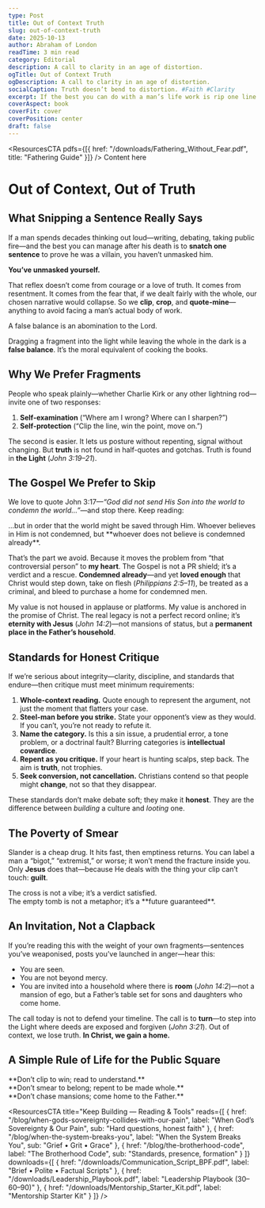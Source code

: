 ```yaml
---
type: Post
title: Out of Context Truth
slug: out-of-context-truth
date: 2025-10-13
author: Abraham of London
readTime: 3 min read
category: Editorial
description: A call to clarity in an age of distortion.
ogTitle: Out of Context Truth
ogDescription: A call to clarity in an age of distortion.
socialCaption: Truth doesn’t bend to distortion. #Faith #Clarity
excerpt: If the best you can do with a man’s life work is rip one line out of context, you’re not exposing him—you’re exposing yourself.
coverAspect: book
coverFit: cover
coverPosition: center
draft: false
---
```



<ResourcesCTA pdfs={[{ href: "/downloads/Fathering_Without_Fear.pdf", title: "Fathering Guide" }]} />
<BrandFrame title="Legacy Tips" subtitle="Key Advice">
  Content here
</BrandFrame>

# Out of Context, Out of Truth

## What Snipping a Sentence Really Says

If a man spends decades thinking out loud—writing, debating, taking public fire—and the best you can manage after his death is to **snatch one sentence** to prove he was a villain, you haven’t unmasked him.

**You’ve unmasked yourself.**

That reflex doesn’t come from courage or a love of truth. It comes from resentment. It comes from the fear that, if we dealt fairly with the whole, our chosen narrative would collapse. So we **clip**, **crop**, and **quote-mine**—anything to avoid facing a man’s actual body of work.

<Verse cite="Proverbs 11:1">
  A false balance is an abomination to the Lord.
</Verse>

Dragging a fragment into the light while leaving the whole in the dark is a **false balance**. It’s the moral equivalent of cooking the books.

<Rule />

## Why We Prefer Fragments

People who speak plainly—whether Charlie Kirk or any other lightning rod—invite one of two responses:

1. **Self-examination** (“Where am I wrong? Where can I sharpen?”)  
2. **Self-protection** (“Clip the line, win the point, move on.”)

The second is easier. It lets us posture without repenting, signal without changing. But **truth** is not found in half-quotes and gotchas. Truth is found in **the Light** (*John 3:19–21*).

<Rule />

## The Gospel We Prefer to Skip

We love to quote John 3:17—*“God did not send His Son into the world to condemn the world…”*—and stop there. Keep reading:

<Verse cite="John 3:17–18">
  …but in order that the world might be saved through Him. Whoever believes in Him is not condemned, but **whoever does not believe is condemned already**.
</Verse>

That’s the part we avoid. Because it moves the problem from “that controversial person” to **my heart**. The Gospel is not a PR shield; it’s a verdict and a rescue. **Condemned already**—and yet **loved enough** that Christ would step down, take on flesh (*Philippians 2:5–11*), be treated as a criminal, and bleed to purchase a home for condemned men.

My value is not housed in applause or platforms. My value is anchored in the promise of Christ. The real legacy is not a perfect record online; it’s **eternity with Jesus** (*John 14:2*)—not mansions of status, but a **permanent place in the Father’s household**.

<Rule />

## Standards for Honest Critique

If we’re serious about integrity—clarity, discipline, and standards that endure—then critique must meet minimum requirements:

1. **Whole-context reading.** Quote enough to represent the argument, not just the moment that flatters your case.  
2. **Steel-man before you strike.** State your opponent’s view as they would. If you can’t, you’re not ready to refute it.  
3. **Name the category.** Is this a sin issue, a prudential error, a tone problem, or a doctrinal fault? Blurring categories is **intellectual cowardice**.  
4. **Repent as you critique.** If your heart is hunting scalps, step back. The aim is **truth**, not trophies.  
5. **Seek conversion, not cancellation.** Christians contend so that people might **change**, not so that they disappear.

These standards don’t make debate soft; they make it **honest**. They are the difference between *building* a culture and *looting* one.

<Rule />

## The Poverty of Smear

Slander is a cheap drug. It hits fast, then emptiness returns. You can label a man a “bigot,” “extremist,” or worse; it won’t mend the fracture inside you. Only **Jesus** does that—because He deals with the thing your clip can’t touch: **guilt**.

<PullLine>
  The cross is not a vibe; it’s a verdict satisfied.<br />
  The empty tomb is not a metaphor; it’s a **future guaranteed**.
</PullLine>

<Rule />

## An Invitation, Not a Clapback

If you’re reading this with the weight of your own fragments—sentences you’ve weaponised, posts you’ve launched in anger—hear this:

- You are seen.  
- You are not beyond mercy.  
- You are invited into a household where there is **room** (*John 14:2*)—not a mansion of ego, but a Father’s table set for sons and daughters who come home.

The call today is not to defend your timeline. The call is to **turn**—to step into the Light where deeds are exposed and forgiven (*John 3:21*). Out of context, we lose truth. **In Christ, we gain a home.**

<Rule />

## A Simple Rule of Life for the Public Square

<PullLine subtle>
  **Don’t clip to win; read to understand.**<br />
  **Don’t smear to belong; repent to be made whole.**<br />
  **Don’t chase mansions; come home to the Father.**
</PullLine>

<ResourcesCTA
  title="Keep Building — Reading & Tools"
  reads={[
    { href: "/blog/when-gods-sovereignty-collides-with-our-pain", label: "When God’s Sovereignty & Our Pain", sub: "Hard questions, honest faith" },
    { href: "/blog/when-the-system-breaks-you", label: "When the System Breaks You", sub: "Grief • Grit • Grace" },
    { href: "/blog/the-brotherhood-code", label: "The Brotherhood Code", sub: "Standards, presence, formation" }
  ]}
  downloads={[
    { href: "/downloads/Communication_Script_BPF.pdf", label: "Brief • Polite • Factual Scripts" },
    { href: "/downloads/Leadership_Playbook.pdf", label: "Leadership Playbook (30–60–90)" },
    { href: "/downloads/Mentorship_Starter_Kit.pdf", label: "Mentorship Starter Kit" }
  ]}
/>
